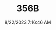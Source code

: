 ---
width: 4000
height: 6000
title: 356B
description: Royal Blue 1960 Porsche 356B Roadster shot in Austin, TX.
date: 8/22/2023 7:16:46 AM
cameraMake: Sony
cameraModel: ILCE-7M3
lens: E 35-150mm F2.0-F2.8 A058
settingsfStop: f/2.8
settingsISO: ISO 100
settingsShutter: 1/320
settingsFocalLength: 113 mm
---